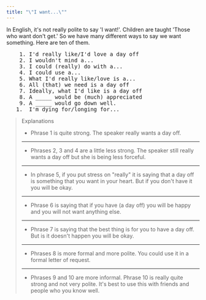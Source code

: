 ```yaml
---
title: "\"I want...\""
---
```


In English, it's not really polite to say 'I want!'. Children are taught 'Those who want don't get.' So we have many different ways to say we want something. Here are ten of them.

<pre className="text-xl font-semibold font-sans leading-3">
    1. I'd really like/I'd love a day off
    2. I wouldn't mind a...
    3. I could (really) do with a...
    4. I could use a...
    5. What I'd really like/love is a...
    6. All (that) we need is a day off
    7. Ideally, what I'd like is a day off
    8. A _____ would be (much) appreciated
    9. A _____ would go down well.
   1.  I'm dying for/longing for...
</pre>

> Explanations
>
> - Phrase 1 is quite strong. The speaker really wants a day off.
>
> ---
>
> - Phrases 2, 3 and 4 are a little less strong. The speaker still really wants a day off but she is being less forceful.
>
> ---
>
> - In phrase 5, if you put stress on "really" it is saying that a day off is something that you want in your heart. But if you don't have it you will be okay.
>
> ---
>
> - Phrase 6 is saying that if you have (a day off) you will be happy and you will not want anything else.
>
> ---
>
> - Phrase 7 is saying that the best thing is for you to have a day off. But is it doesn't happen you will be okay.
>
> ---
>
> - Phrases 8 is more formal and more polite. You could use it in a formal letter of request.
>
> ---
>
> - Phrases 9 and 10 are more informal. Phrase 10 is really quite strong and not very polite. It's best to use this with friends and people who you know well.
